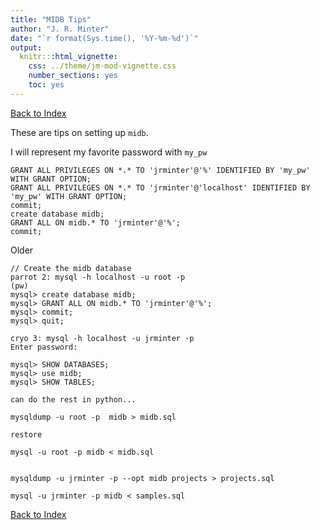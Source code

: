```yaml
---
title: "MIDB Tips"
author: "J. R. Minter"
date: "`r format(Sys.time(), '%Y-%m-%d')`"
output:
  knitr:::html_vignette:
    css: ../theme/jm-mod-vignette.css
    number_sections: yes
    toc: yes
---
```


  
[Back to Index](../README.html)

These are tips on setting up `midb`.

I will represent my favorite password with `my_pw`

```
GRANT ALL PRIVILEGES ON *.* TO 'jrminter'@'%' IDENTIFIED BY 'my_pw' WITH GRANT OPTION;
GRANT ALL PRIVILEGES ON *.* TO 'jrminter'@'localhost' IDENTIFIED BY 'my_pw' WITH GRANT OPTION;
commit;
create database midb;
GRANT ALL ON midb.* TO 'jrminter'@'%';
commit;
```

Older

```
// Create the midb database
parrot 2: mysql -h localhost -u root -p
(pw)
mysql> create database midb;
mysql> GRANT ALL ON midb.* TO 'jrminter'@'%';
mysql> commit;
mysql> quit;

cryo 3: mysql -h localhost -u jrminter -p
Enter password:

mysql> SHOW DATABASES;
mysql> use midb;
mysql> SHOW TABLES;

can do the rest in python...

mysqldump -u root -p  midb > midb.sql

restore

mysql -u root -p midb < midb.sql


mysqldump -u jrminter -p --opt midb projects > projects.sql

mysql -u jrminter -p midb < samples.sql

```


[Back to Index](../README.html)
